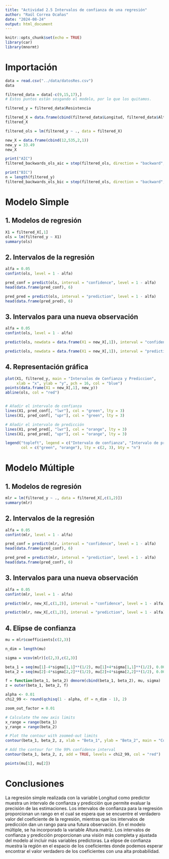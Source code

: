 ```yaml
---
title: "Actividad 2.5 Intervalos de confianza de una regresión"
author: "Raúl Correa Ocañas"
date: "2024-08-24"
output: html_document
---
```


```r
knitr::opts_chunk$set(echo = TRUE)
library(car)
library(mnormt)

```

# Importación

```r
data = read.csv("../data/datosRes.csv")
data
```

```r
filtered_data = data[-c(9,15,17),]
# Estos puntos están sesgando el modelo, por lo que los quitamos.

filtered_y = filtered_data$Resistencia

filtered_X = data.frame(cbind(filtered_data$Longitud, filtered_data$Altura.matriz, filtered_data$Altura.poste, filtered_data$Altura.amarre))
filtered_X

filtered_ols = lm(filtered_y ~ ., data = filtered_X)

```

```r
new_X = data.frame(cbind(12,535,2,1))
new_y = 33.49
new_X
```

```r
print("AIC")
filtered_backwards_ols_aic = step(filtered_ols, direction = "backward", trace = 1)
```

```r
print("BIC")
n = length(filtered_y)
filtered_backwards_ols_bic = step(filtered_ols, direction = "backward", trace=1, k=log(n))
```

# Modelo Simple

## 1. Modelos de regresión

```r
X1 = filtered_X[,1]
ols = lm(filtered_y ~ X1) 
summary(ols)
```

## 2. Intervalos de la regresión

```r
alfa = 0.05 
confint(ols, level = 1 - alfa)
```

```r
pred_conf = predict(ols, interval = "confidence", level = 1 - alfa)
head(data.frame(pred_conf), 6)
```

```r
pred_pred = predict(ols, interval = "prediction", level = 1 - alfa)
head(data.frame(pred_pred), 6)
```

## 3. Intervalos para una nueva observación

```r
alfa = 0.05 
confint(ols, level = 1 - alfa)
```

```r
predict(ols, newdata = data.frame(X1 = new_X[,1]), interval = "confidence", level = 1 - alfa)
```

```r
predict(ols, newdata = data.frame(X1 = new_X[,1]), interval = "prediction", level = 1 - alfa)
```


## 4. Representación gráfica

```r
plot(X1, filtered_y, main = "Intervalos de Confianza y Prediccion",
     xlab = "x", ylab = "y", pch = 16, col = "blue")
points(data.frame(X1 = new_X[,1], new_y))
abline(ols, col = "red")


# Añadir el intervalo de confianza
lines(X1, pred_conf[, "lwr"], col = "green", lty = 3)
lines(X1, pred_conf[, "upr"], col = "green", lty = 3)

# Añadir el intervalo de predicción
lines(X1, pred_pred[, "lwr"], col = "orange", lty = 3)
lines(X1, pred_pred[, "upr"], col = "orange", lty = 3)

legend("topleft", legend = c("Intervalo de confianza", "Intervalo de prediccion"),
       col = c("green", "orange"), lty = c(2, 3), bty = "n")
```

# Modelo Múltiple

## 1. Modelos de regresión

```r
mlr = lm(filtered_y ~ ., data = filtered_X[,c(1,2)])
summary(mlr)
```

## 2. Intervalos de la regresión

```r
alfa = 0.05
confint(mlr, level = 1 - alfa)
```

```r
pred_conf = predict(mlr, interval = "confidence", level = 1 - alfa)
head(data.frame(pred_conf), 6)
```

```r
pred_pred = predict(mlr, interval = "prediction", level = 1 - alfa)
head(data.frame(pred_conf), 6)
```

## 3. Intervalos para una nueva observación

```r
alfa = 0.05 
confint(mlr, level = 1 - alfa)
```

```r
predict(mlr, new_X[,c(1,2)], interval = "confidence", level = 1 - alfa)
```

```r
predict(mlr, new_X[,c(1,2)], interval = "prediction", level = 1 - alfa)
```

## 4. Elipse de confianza
```r
mu = mlr$coefficients[c(2,3)]

n_dim = length(mu)

sigma = vcov(mlr)[c(2,3),c(2,3)]

beta_1 = seq(mu[1]-4*sigma[1,1]**(1/2), mu[1]+4*sigma[1,1]**(1/2), 0.00005) 
beta_2 = seq(mu[2]-4*sigma[2,2]**(1/2), mu[2]+4*sigma[2,2]**(1/2), 0.00005) 

f = function(beta_1, beta_2) dmnorm(cbind(beta_1, beta_2), mu, sigma)
z = outer(beta_1, beta_2, f)

alpha <- 0.01
chi2_99 <- round(qchisq(1 - alpha, df = n_dim - 1), 2)

zoom_out_factor = 0.01

# Calculate the new axis limits
x_range = range(beta_1)
y_range = range(beta_2)

# Plot the contour with zoomed-out limits
contour(beta_1, beta_2, z, xlab = "Beta_1", ylab = "Beta_2", main = "Contour Plot with 99% Confidence Interval")

# Add the contour for the 99% confidence interval
contour(beta_1, beta_2, z, add = TRUE, levels = chi2_99, col = "red")

points(mu[1], mu[2])
```

# Conclusiones

La regresión simple realizada con la variable Longitud como predictor muestra un intervalo de confianza y predicción que permite evaluar la precisión de las estimaciones. Los intervalos de confianza para la regresión proporcionan un rango en el cual se espera que se encuentre el verdadero valor del coeficiente de la regresión, mientras que los intervalos de predicción dan un rango para una futura observación. En el modelo múltiple, se ha incorporado la variable Altura.matriz. Los intervalos de confianza y predicción proporcionan una visión más completa y ajustada del modelo al incluir más variables predictoras. La elipse de confianza muestra la región en el espacio de los coeficientes donde podemos esperar encontrar el valor verdadero de los coeficientes con una alta probabilidad.
